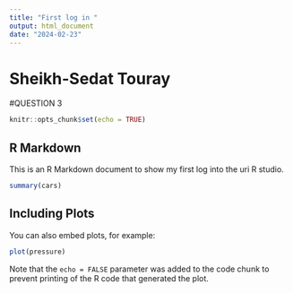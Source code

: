 ```yaml
---
title: "First log in "
output: html_document
date: "2024-02-23"
---
```

# Sheikh-Sedat Touray

#QUESTION 3
```r
knitr::opts_chunk$set(echo = TRUE)
```

## R Markdown

This is an R Markdown document to show my first log into the uri R studio.

```r
summary(cars)
```

## Including Plots

You can also embed plots, for example:

```r
plot(pressure)
```

Note that the `echo = FALSE` parameter was added to the code chunk to prevent printing of the R code that generated the plot.
